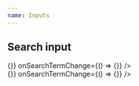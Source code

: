 ```yaml
---
name: Inputs
---
```


## Search input

<div className="components-container">
  <SearchInput
    size="sm"
    items={countries}
    placeholder="Search country"
    onSelect={() => {}}
    onSearchTermChange={() => {}}
  />
</div>

<div className="components-container">
  <SearchInput
    variant="secondary"
    size="sm"
    items={countries}
    placeholder="Search country"
    onSelect={() => {}}
    onSearchTermChange={() => {}}
  />
</div>
